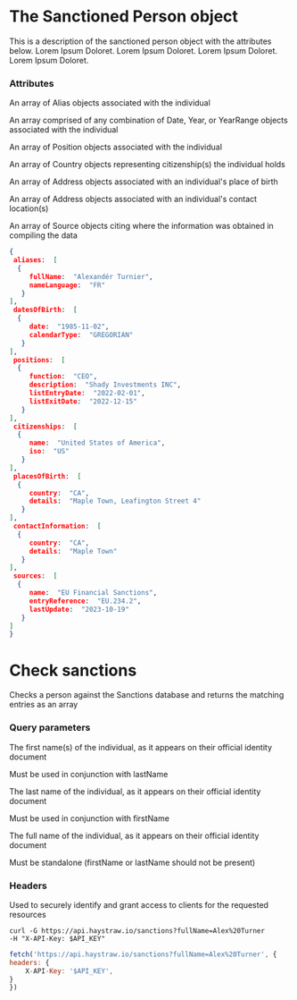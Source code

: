 
  <Row>


  <Column>

  # The Sanctioned Person object


  This is a description of the sanctioned person object with the attributes below. Lorem Ipsum Doloret. Lorem Ipsum Doloret. Lorem Ipsum Doloret. Lorem Ipsum Doloret.


  ### Attributes

<Properties>

<Property name="aliases" type="array">An array of Alias objects associated with the individual</Property>

<Property name="datesOfBirth" type="array">An array comprised of any combination of Date, Year, or YearRange objects associated with the individual</Property>

<Property name="positions" type="array">An array of Position objects associated with the individual</Property>

<Property name="citizenships" type="array">An array of Country objects representing citizenship(s) the individual holds</Property>

<Property name="placesOfBirth" type="array">An array of Address objects associated with an individual's place of birth</Property>

<Property name="contactInformation" type="array">An array of Address objects associated with an individual's contact location(s)</Property>

<Property name="sources" type="array">An array of Source objects citing where the information was obtained in compiling the data</Property>

</Properties>




  </Column>


  <Column>

  ```json {{ title: 'Response' }}
{
   aliases:  [
    {
       fullName:  "Alexandér Turnier",
       nameLanguage:  "FR"
     }
  ],
   datesOfBirth:  [
    {
       date:  "1985-11-02",
       calendarType:  "GREGORIAN"
     }
  ],
   positions:  [
    {
       function:  "CEO",
       description:  "Shady Investments INC",
       listEntryDate:  "2022-02-01",
       listExitDate:  "2022-12-15"
     }
  ],
   citizenships:  [
    {
       name:  "United States of America",
       iso:  "US"
     }
  ],
   placesOfBirth:  [
    {
       country:  "CA",
       details:  "Maple Town, Leafington Street 4"
     }
  ],
   contactInformation:  [
    {
       country:  "CA",
       details:  "Maple Town"
     }
  ],
   sources:  [
    {
       name:  "EU Financial Sanctions",
       entryReference:  "EU.234.2",
       lastUpdate:  "2023-10-19"
     }
  ]
 }
```


  </Column>


  </Row>


  <Row>


  <Column>

  # Check sanctions


  Checks a person against the Sanctions database and returns the matching entries as an array



  


  ### Query parameters

<Properties>

<Property name="firstName" type="string">
The first name(s) of the individual, as it appears on their official identity document

<Note> Must be used in conjunction with lastName </Note>

</Property>

<Property name="lastName" type="string">
The last name of the individual, as it appears on their official identity document

<Note> Must be used in conjunction with firstName </Note>

</Property>

<Property name="fullName" type="string">
The full name of the individual, as it appears on their official identity document

<Note> Must be standalone (firstName or lastName should not be present) </Note>

</Property>

</Properties>



  ### Headers

<Properties>

<Property name="X-API-Key" type="string">
Used to securely identify and grant access to clients for the requested resources

</Property>

</Properties>



  </Column>


  <Column>

  <CodeGroup tag="GET" label="/sanctions">

```cURL {{ title: 'cURL' }}
curl -G https://api.haystraw.io/sanctions?fullName=Alex%20Turner
-H "X-API-Key: $API_KEY" 
```

```js {{ title: 'JS' }}
fetch('https://api.haystraw.io/sanctions?fullName=Alex%20Turner', {
headers: {
	X-API-Key: '$API_KEY',
}
})
```

</CodeGroup>



  </Column>


  </Row>

